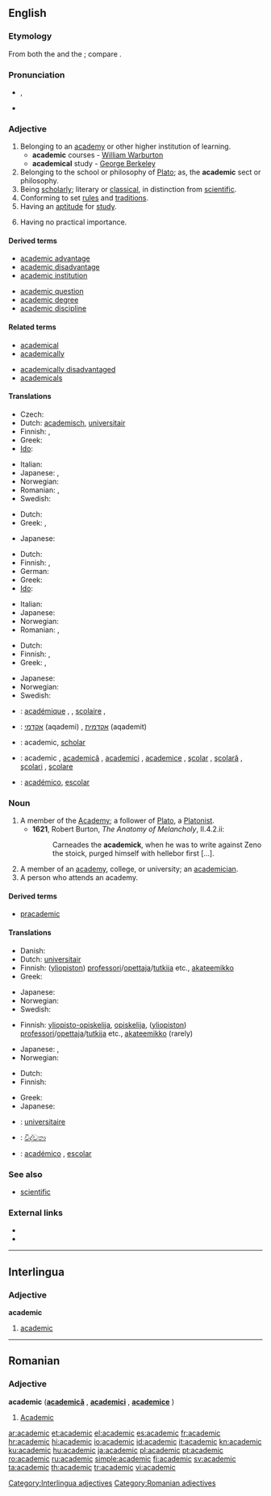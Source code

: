 ==English==

===Etymology===
From both the {{etyl|ML.|lang=en}} {{term|academicus|acadēmicus|lang=la}} and the {{etyl|fr|en}} {{term|académique|lang=fr}}; compare {{term|academy|lang=en}}.

===Pronunciation===
* {{IPA|/ˌækəˈdɛmɪk/}}, {{SAMPA|/%{k@"dEmIk/}}
* {{audio|En-us-academic.ogg|Audio (US)}}
*: {{rhymes|ɛmɪk}}

===Adjective===
{{en-adj}}

# Belonging to an [[academy]] or other higher institution of learning.
#* '''academic''' courses - [[w:William Warburton|William Warburton]]
#* '''academical''' study - [[w:George Berkeley|George Berkeley]]
# Belonging to the school or philosophy of [[Plato]]; as, the '''academic''' sect or philosophy.
# Being [[scholarly]]; literary or [[classical]], in distinction from [[scientific]].
# Conforming to set [[rule]]s and [[tradition]]s.
# Having an [[aptitude]] for [[study]].
# {{pejorative}} Having no practical importance.

====Derived terms====
{{rel-top|Terms derived from ''academic'' (adjective)}}
* [[academic advantage]]
* [[academic disadvantage]]
* [[academic institution]]
{{rel-mid}}
* [[academic question]]
* [[academic degree]]
* [[academic discipline]]
{{rel-bottom}}

====Related terms====
{{rel-top|Terms etymologically related to ''academic'' (adjective)}}
* [[academical]]
* [[academically]]
{{rel-mid}}
* [[academically disadvantaged]]
* [[academicals]]
{{rel-bottom}}

====Translations====
{{trans-top|belonging to an academy or other higher institution of learning}}
* Czech: {{t-|cs|akademický|m}}
* Dutch: [[academisch]], [[universitair]]
* Finnish: {{t-|fi|akateeminen}}, {{t-|fi|yliopistollinen}}
* Greek: {{t+|el|ακαδημαϊκός||tr=akadimaïkós}}
* [[Ido]]: {{t+|io|akademiala|xs=Ido}}
{{trans-mid}}
* Italian: {{t+|it|accademico}}
* Japanese: {{t|ja|学問の|tr=gakumonno}}, {{t|ja|大学の|tr=daigakuno}}
* Norwegian: {{t+|no|akademisk}}
* Romanian: {{t|ro|universitar|m|n}}, {{t|ro|universitară|f}}
* Swedish: {{t+|sv|akademisk}}
{{trans-bottom}}

{{trans-top|belonging to the school or philosophy of Plato}}
* Dutch: {{t+|nl|academisch}}
* Greek: {{t+|el|ακαδημαϊκός|m|tr=akadimaïkós}}, {{t|el|πλατωνικός|m|tr=platonikós}}
{{trans-mid}}
* Japanese: {{t|ja|プラトン学派の|tr=puraton gakuha no}}
{{trans-bottom}}

{{trans-top|scholarly; literary or classical, in distinction from scientific}}
* Dutch: {{t+|nl|academisch}}
* Finnish: {{t-|fi|akateeminen}}, {{t-|fi|teoreettinen}}
* German: {{t-|de|akademisch}}
* Greek: {{t+|el|ακαδημαϊκός||tr=akadimaïkós}}
* [[Ido]]: {{t|io|academiala|xs=Ido}}
{{trans-mid}}
* Italian: {{t+|it|accademico}}
* Japanese: {{t|ja|人文的な|tr=jinbuntekina}}
* Norwegian: {{t+|no|akademisk}}
* Romanian: {{t|ro|academic|m|n}}, {{t|ro|academică|f}}
{{trans-bottom}}

{{trans-top|having no practical importance}}
* Dutch: {{t+|nl|academisch}}
* Finnish: {{t-|fi|akateeminen}}, {{t-|fi|teoreettinen}}
* Greek: {{t|el|θεωρητικός||tr=theoritikós}}, {{t+|el|ακαδημαϊκός|m|tr=akadimaïkós}}
{{trans-mid}}
* Japanese: {{t|ja|非現実的な|tr=higenjitsutekina}}
* Norwegian: {{t+|no|akademisk}}
* Swedish: {{t+|sv|akademisk}}
{{trans-bottom}}

{{checktrans-top}}
* {{ttbc|French}}: [[académique]] {{m}}, {{f}}, [[scolaire]] {{m}}, {{f}}
* {{ttbc|Hebrew}}: [[אקדמי]] (aqademi) {{m}}, [[אקדמית]] (aqademit) {{f}}
* {{ttbc|Interlingua}}: academic, [[scholar]]
{{trans-mid}}
* {{ttbc|Romanian}}: academic {{m}}, [[academică]] {{f}}, [[academici]] {{m}} {{p}}, [[academice]] {{f}} {{p}}, [[şcolar]] {{m}}, [[şcolară]] {{f}}, [[şcolari]] {{m}} {{p}}, [[şcolare]] {{f}} {{p}}
* {{ttbc|Spanish}}: [[académico]], [[escolar]]
{{trans-bottom}}

===Noun===
{{en-noun}}

# A member of the [[Academy]]; a follower of [[Plato]], a [[Platonist]].
#*'''1621''', Robert Burton, ''The Anatomy of Melancholy'', II.4.2.ii:
#*:Carneades the '''academick''', when he was to write against Zeno the stoick, purged himself with hellebor first [...].
# A member of an [[academy]], college, or university; an [[academician]].
# A person who attends an academy.

====Derived terms====
{{rel-top|Terms derived from ''academic'' (noun)}}
* [[pracademic]]
{{rel-mid}}
{{rel-bottom}}

====Translations====
{{trans-top|member of an academy, college, or university}}
* Danish: {{t+|da|akademiker|c}}
* Dutch: [[universitair]] {{m}}
* Finnish: ([[yliopisto|yliopiston]]) [[professori]]/[[opettaja]]/[[tutkija]] etc., [[akateemikko]]
* Greek: {{t+|el|ακαδημαϊκός|c|tr=akadimaïkós}}
{{trans-mid}}
* Japanese: {{t-|ja|学者|tr=gakusha}}
* Norwegian: {{t+|no|akademiker|m}}
* Swedish: {{t+|sv|akademiker|c}}
{{trans-bottom}}

{{trans-top|person who attends an academy}}
* Finnish: [[yliopisto-opiskelija]], [[opiskelija]], ([[yliopisto|yliopiston]]) [[professori]]/[[opettaja]]/[[tutkija]] etc., [[akateemikko]] (rarely)
{{trans-mid}}
* Japanese: {{t+|ja|学生|tr=gakusei}}, {{t|ja|大学生|tr=daigakusei}}
* Norwegian: {{t+|no|akademiker|m}}
{{trans-bottom}}

{{trans-top|Platonist}}
* Dutch: {{t+|nl|academicus|m}}
* Finnish: {{t+|fi|akateemikko}}
{{trans-mid}}
* Greek: {{t|el|πλατωνιστής|m|tr=platonistís}}
* Japanese: {{t|ja|プラトン学派の人|tr=puraton gakuha no hito}}
{{trans-bottom}}

{{checktrans-top}}
* {{ttbc|French}}: [[universitaire]] {{m}}
* {{ttbc|Sinhalese}}: [[විද්වතා]] {{n}}
{{trans-mid}}
* {{ttbc|Spanish}}: [[académico]] {{m}}, [[escolar]] {{m}}
{{trans-bottom}}

===See also===
* [[scientific]]

===External links===
* {{R:Webster 1913}}
* {{R:Century 1911}}

----

==Interlingua==

===Adjective===
'''academic'''

# [[#English|academic]]

[[Category:Interlingua adjectives]]

----

==Romanian==

===Adjective===
'''academic''' ('''[[academică]]''' {{f}}, '''[[academici]]''' {{m|p}}, '''[[academice]]''' {{f|p}})

# [[#English|Academic]] {{m}}

[[Category:Romanian adjectives]]

[[ar:academic]]
[[et:academic]]
[[el:academic]]
[[es:academic]]
[[fr:academic]]
[[hr:academic]]
[[hi:academic]]
[[io:academic]]
[[id:academic]]
[[it:academic]]
[[kn:academic]]
[[ku:academic]]
[[hu:academic]]
[[ja:academic]]
[[pl:academic]]
[[pt:academic]]
[[ro:academic]]
[[ru:academic]]
[[simple:academic]]
[[fi:academic]]
[[sv:academic]]
[[ta:academic]]
[[th:academic]]
[[tr:academic]]
[[vi:academic]]
